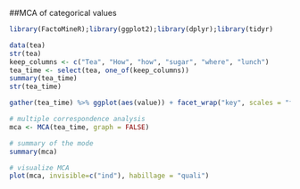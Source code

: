 
##MCA of categorical values

```r
library(FactoMineR);library(ggplot2);library(dplyr);library(tidyr)

data(tea)
str(tea)
keep_columns <- c("Tea", "How", "how", "sugar", "where", "lunch")
tea_time <- select(tea, one_of(keep_columns))
summary(tea_time)
str(tea_time)

gather(tea_time) %>% ggplot(aes(value)) + facet_wrap("key", scales = "free") + geom_bar() + theme(axis.text.x = element_text(angle = 45, hjust = 1, size = 8))

# multiple correspondence analysis
mca <- MCA(tea_time, graph = FALSE)

# summary of the mode
summary(mca)

# visualize MCA
plot(mca, invisible=c("ind"), habillage = "quali")

```